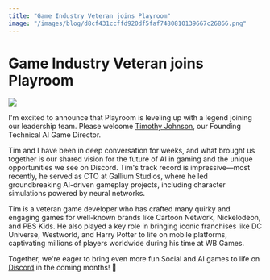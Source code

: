 ```yaml
---
title: "Game Industry Veteran joins Playroom"
image: "/images/blog/d8cf431ccffd920df5faf7480810139667c26866.png"
---
```



# Game Industry Veteran joins Playroom

<AuthorBio author="tabish" date="Aug 13, 2024" />

![](/images/blog/450fc00bcc3df678cbbc2ee649cc4d174b5b204e.png)

I'm excited to announce that Playroom is leveling up with a legend joining our leadership team. Please welcome [Timothy Johnson](https://www.linkedin.com/in/timothy-johnson-dev/), our Founding Technical AI Game Director.

Tim and I have been in deep conversation for weeks, and what brought us together is our shared vision for the future of AI in gaming and the unique opportunities we see on Discord. Tim's track record is impressive—most recently, he served as CTO at Gallium Studios, where he led groundbreaking AI-driven gameplay projects, including character simulations powered by neural networks.

Tim is a veteran game developer who has crafted many quirky and engaging games for well-known brands like Cartoon Network, Nickelodeon, and PBS Kids. He also played a key role in bringing iconic franchises like DC Universe, Westworld, and Harry Potter to life on mobile platforms, captivating millions of players worldwide during his time at WB Games.

Together, we're eager to bring even more fun Social and AI games to life on [Discord](https://www.linkedin.com/company/discord/) in the coming months! 🥳
